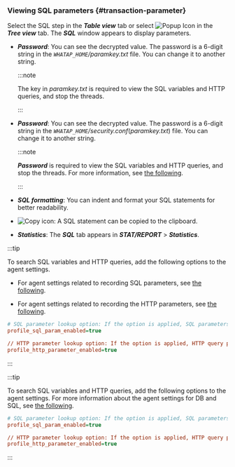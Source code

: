 ### Viewing SQL parameters {#transaction-parameter}

Select the SQL step in the **_Table view_** tab or select ![Popup Icon](/img/ic-popup.svg) in the **_Tree view_** tab. The **_SQL_** window appears to display parameters.

<ImgLang img='sql-parameter-query.png' desc='SQL' />

<Xclude product='java'>

-   **_Password_**: You can see the decrypted value. The password is a 6-digit string in the _`WHATAP_HOME`/paramkey.txt_ file. You can change it to another string.

    :::note

    The key in _paramkey.txt_ is required to view the SQL variables and HTTP queries, and stop the threads.

    :::

</Xclude>

<InDoc product='java'>

-   **_Password_**: You can see the decrypted value. The password is a 6-digit string in the _`WHATAP_HOME`/security.conf_(_paramkey.txt_) file. You can change it to another string.

    :::note

    **_Password_** is required to view the SQL variables and HTTP queries, and stop the threads. For more information, see [the following](install-agent#security).

    :::

</InDoc>

-   **_SQL formatting_**: You can indent and format your SQL statements for better readability.

-   ![Copy icon](/img/ico-copy.svg): A SQL statement can be copied to the clipboard.

-   **_Statistics_**: The **_SQL_** tab appears in **_STAT/REPORT_** > **_Statistics_**.

<Xclude product='kubernetes'>

:::tip

To search SQL variables and HTTP queries, add the following options to the agent settings.

-   For agent settings related to recording SQL parameters, see [the following](agent-dbsql#profile-sql-param).

-   For agent settings related to recording the HTTP parameters, see [the following](agent-transaction#profile_http_parameter).

```ini title='whatap.conf'
# SQL parameter lookup option: If the option is applied, SQL parameters are collected after being encrypted.
profile_sql_param_enabled=true 

// HTTP parameter lookup option: If the option is applied, HTTP query parameters are collected after being encrypted.
profile_http_parameter_enabled=true 
```

:::

</Xclude>

<InDoc product='kubernetes'>

:::tip

To search SQL variables and HTTP queries, add the following options to the agent settings. For more information about the agent settings for DB and SQL, see [the following](../java/agent-dbsql).

```ini title='whatap.conf'
# SQL parameter lookup option: If the option is applied, SQL parameters are collected after being encrypted.
profile_sql_param_enabled=true 

// HTTP parameter lookup option: If the option is applied, HTTP query parameters are collected after being encrypted.
profile_http_parameter_enabled=true 
```

:::

</InDoc>
